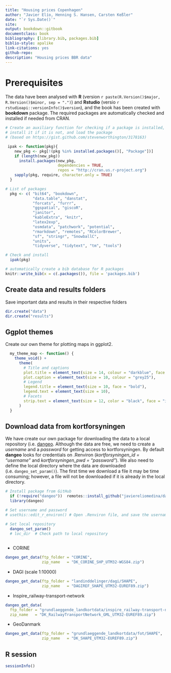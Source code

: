 ```yaml
---
title: "Housing prices Copenhagen"
author: "Javier Elío, Henning S. Hansen, Carsten Keßler"
date: "`r Sys.Date()`"
site: 
output: bookdown::gitbook
documentclass: book
bibliography: [library.bib, packages.bib]
biblio-style: apalike
link-citations: yes
github-repo: 
description: "Housing prices BBR data"
---
```


# Prerequisites {.unnumbered}

The data have been analysed with **R** (version `r paste(R.Version()$major, R.Version()$minor, sep = ".")`) and **Rstudio** (versio `r rstudioapi::versionInfo()$version`), and the book has been created with **bookdown** package. The required packages are automatically checked and installed if needed from CRAN.

```r

# Create an auxiliary function for checking if a package is installed,
# install it if it is not, and load the package
# (based on https://gist.github.com/stevenworthington/3178163) 

 ipak <- function(pkg){
    new_pkg <- pkg[!(pkg %in% installed.packages()[, "Package"])]
    if (length(new_pkg)) 
      install.packages(new_pkg,
                       dependencies = TRUE,
                       repos = "http://cran.us.r-project.org")
    sapply(pkg, require, character.only = TRUE)
  }

# List of packages 
  pkg <- c( "bit64", "bookdown",
            "data.table", "danstat",
            "forcats", "furrr",
            "ggspatial", "giscoR",
            "janitor",
            "kableExtra", "knitr",
            "latex2exp",
            "osmdata", "patchwork", "potential",
            "rmarkdown", "remotes", "RColorBrewer",
            "sf", "stringr", "SnowballC",
            "units",
            "tidyverse", "tidytext", "tm", "tools")

# Check and install
  ipak(pkg)

```

```r

# automatically create a bib database for R packages
knitr::write_bib(x = c(.packages()), file = 'packages.bib')

```

## Create data and results folders {.unnumbered}

Save important data and results in their respective folders

```r

dir.create("data")
dir.create("results")

```

## Ggplot themes {.unnumbered}

Create our own theme for plotting maps in ggplot2.

```r

  my_theme_map <- function() {
    theme_void() +
      theme(
        # Title and captions
        plot.title = element_text(size = 14, colour = "darkblue", face = "bold"),
        plot.caption = element_text(size = 10, colour = "grey25"),
        # Legend
        legend.title = element_text(size = 10, face = "bold"),
        legend.text = element_text(size = 10),
        # Facets
        strip.text = element_text(size = 12, color = "black", face = "italic")
      )
  }

```

## Download data from kortforsyningen {.unnumbered}

We have create our own package for downloading the data to a local repository (i.e. [dangeo](https://github.com/javiereliomedina/dangeo.git). Although the data are free, we need to create a *username* and a *password* for getting access to kortforsyningen. By default **dangeo** looks for credentials on .Renviron (*kortforsyningen_id = "username"* and *kortforsyningen_pwd = "password"*). We also need to define the local directory where the data are downloaded (i.e. `dangeo_set_param()`). The first time we download a file it may be time consuming; however, a file will not be downloaded if it is already in the local directory.

```r

# Install package from GitHub
  if (!require("dangeo"))  remotes::install_github("javiereliomedina/dangeo")
  library(dangeo)

# Set username and password 
# usethis::edit_r_environ() # Open .Renviron file, and save the username (kortforsyningen_id = "username") and password (kortforsyningen_pwd = "password")

# Set local repository
  dangeo_set_param()
  # loc_dir  # Check path to local repository
    
```

- CORINE

```r

dangeo_get_data(ftp_folder = "CORINE",
                zip_name   = "DK_CORINE_SHP_UTM32-WGS84.zip")

```

- DAGI (scale 1:10000) 

```r

dangeo_get_data(ftp_folder = "landinddelinger/dagi/SHAPE",
                zip_name   = "DAGIREF_SHAPE_UTM32-EUREF89.zip")

```

- Inspire_railway-transport-network 

```r

dangeo_get_data(
  ftp_folder = "grundlaeggende_landkortdata/inspire_railway-transport-network",
  zip_name   = "DK_RailwayTransportNetwork_GML_UTM32-EUREF89.zip")

```

- GeoDanmark 

```r

dangeo_get_data(ftp_folder = "grundlaeggende_landkortdata/fot/SHAPE",
                zip_name   = "DK_SHAPE_UTM32-EUREF89.zip")

```

## R session {-}

```r

sessionInfo()

```
